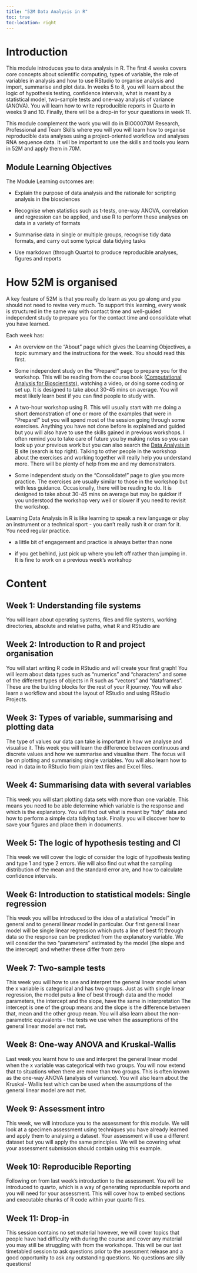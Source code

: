```yaml
---
title: "52M Data Analysis in R"
toc: true
toc-location: right
---
```


# Introduction

This module introduces you to data analysis in R. The first 4 weeks covers core concepts about scientific computing, types of variable, the role of variables in analysis and how to use RStudio to organise analysis and import, summarise and plot data. In weeks 5 to 8, you will learn about the logic of hypothesis testing, confidence intervals, what is meant by a statistical model, two-sample tests and one-way analysis of variance (ANOVA). You will learn how to write reproducible reports in Quarto in weeks 9 and 10. Finally, there will be a drop-in for your questions in week 11.

This module complement the work you will do in BIO00070M Research, Professional and Team Skills where you will you will learn how to organise reproducible data analyses using a project-oriented workflow and analyses RNA sequence data. It will be important to use the skills and tools you learn in 52M and apply them in 70M.

## Module Learning Objectives

The Module Learning outcomes are:

-  Explain the purpose of data analysis and the rationale for scripting analysis in the biosciences

-  Recognise when statistics such as t-tests, one-way ANOVA, correlation and regression can be applied, and use R to perform these analyses on data in a variety of formats

-  Summarise data in single or multiple groups, recognise tidy data formats, and carry out some typical data tidying tasks

-  Use markdown (through Quarto) to produce reproducible analyses, figures and reports

# How 52M is organised

A key feature of 52M is that you really do learn as you go along and you should not need to revise very much. To support this learning, every week is structured in the same way with contact time and well-guided independent study to prepare you for the contact time and consolidate what you have learned.

Each week has:

-   An overview on the "About" page which gives the Learning Objectives, a topic summary and the instructions for the week. You should read this first.

-   Some independent study on the "Prepare!" page to prepare you for the workshop. This will be reading from the course book ([Computational Analysis for Bioscientists](https://3mmarand.github.io/comp4biosci/)),  watching a video, or doing some coding or set up. It is designed to take about 30-45 mins on average. You will most likely learn best if you can find people to study with.

-   A two-hour workshop using R. This will usually start with me doing a short demonstration of one or more of the examples that were in "Prepare!" but you will spend most of the session going through some exercises. Anything you have not done before is explained and guided but you will also have to use the skills gained in previous workshops. I often remind you to take care of future you by making notes so you can look up your previous work but you can also search the [Data Analysis in R](https://3mmarand.github.io/R4BABS/) site (search is top right). Talking to other people in the workshop about the exercises and working together will really help you understand more. There will be plenty of help from me and my demonstrators.

-   Some independent study on the "Consolidate!" page to give you more practice. The exercises are usually similar to those in the workshop but with less guidance. Occasionally, there will be reading to do. It is designed to take about 30-45 mins on average but may be quicker if you understood the workshop very well or slower if you need to revisit the workshop.

Learning Data Analysis in R is like learning to speak a new language or play an instrument or a technical sport - you can't really rush it or cram for it. You need regular practice.

-   a little bit of engagement and practice is always better than none

-   if you get behind, just pick up where you left off rather than jumping in. It is fine to work on a previous week's workshop

# Content

## Week 1: Understanding file systems
You will learn about operating systems, files and file systems, working directories, absolute and relative paths, what R and RStudio are

## Week 2:  Introduction to R and project organisation
You will start writing R code in RStudio and will create your first graph! You will learn about data types such as “numerics” and “characters” and some of the different types of objects in R such as “vectors” and “dataframes”. These are the building blocks for the rest of your R journey. You will also learn a workflow and about the layout of RStudio and using RStudio Projects.

## Week 3: Types of variable, summarising and plotting data
The type of values our data can take is important in how we analyse and visualise it. This week you will learn the difference between continuous and discrete values and how we summarise and visualise them. The focus will be on plotting and summarising single variables. You will also learn how to read in data in to RStudio from plain text files and Excel files.

## Week 4: Summarising data with several variables
This week you will start plotting data sets with more than one variable. This means you need to be able determine which variable is the response and which is the explanatory. You will find out what is meant by “tidy” data and how to perform a simple data tidying task. Finally you will discover how to save your figures and place them in documents.

## Week 5: The logic of hypothesis testing and CI
This week we will cover the logic of consider the logic of hypothesis testing and type 1 and type 2 errors. We will also find out what the sampling distribution of the mean and the standard error are, and how to calculate confidence intervals.

## Week 6: Introduction to statistical models: Single regression
This week you will be introduced to the idea of a statistical “model” in general and to general linear model in particular. Our first general linear model will be single linear regression which puts a line of best fit through data so the response can be predicted from the explanatory variable. We will consider the two “parameters” estimated by the model (the slope and the intercept) and whether these differ from zero

## Week 7: Two-sample tests
This week you will how to use and interpret the general linear model when the x variable is categorical and has two groups. Just as with single linear regression, the model puts a line of best through data and the model parameters, the intercept and the slope, have the same in interpretation The intercept is one of the group means and the slope is the difference between that, mean and the other group mean. You will also learn about the non-parametric equivalents - the tests we use when the assumptions of the general linear model are not met.


## Week 8: One-way ANOVA and Kruskal-Wallis
Last week you learnt how to use and interpret the general linear model when the x variable was categorical with two groups. You will now extend that to situations when there are more than two groups. This is often known as the one-way ANOVA (analysis of variance). You will also learn about the Kruskal- Wallis test which can be used when the assumptions of the general linear model are not met.

## Week 9: Assessment intro
This week, we will introduce you to the assessment for this module. We will look at a specimen assessment using techniques you have already learned and apply them to analysing a dataset. Your assessment will use a different dataset but you will apply the same principles. We will be covering what your assessment submission should contain using this example.

## Week 10: Reproducible Reporting
Following on from last week's introduction to the assessment. You will be introduced to quarto, which is a way of generating reproducible reports and you will need for your assessment. This will cover how to embed sections and executable chunks of R code within your quarto files.

## Week 11: Drop-in
This session contains no set material however, we will cover topics that people have had difficulty with during the course and cover any material you may still be struggling with from the workshops. This will be our last timetabled session to ask questions prior to the asessment release and a good opportunity to ask any outstanding questions. No questions are silly questions!

